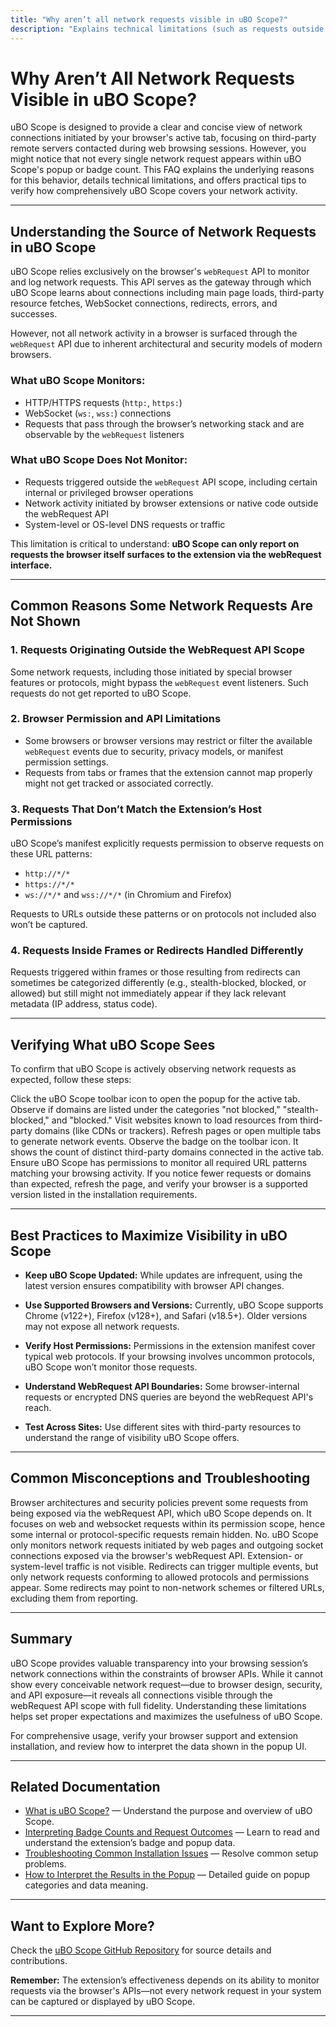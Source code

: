 ```yaml
---
title: "Why aren’t all network requests visible in uBO Scope?"
description: "Explains technical limitations (such as requests outside the browser’s webRequest API), reasons some requests might not appear in the extension, and recommendations for verifying coverage."
---
```


# Why Aren’t All Network Requests Visible in uBO Scope?

uBO Scope is designed to provide a clear and concise view of network connections initiated by your browser's active tab, focusing on third-party remote servers contacted during web browsing sessions. However, you might notice that not every single network request appears within uBO Scope's popup or badge count. This FAQ explains the underlying reasons for this behavior, details technical limitations, and offers practical tips to verify how comprehensively uBO Scope covers your network activity.

---

## Understanding the Source of Network Requests in uBO Scope

uBO Scope relies exclusively on the browser's `webRequest` API to monitor and log network requests. This API serves as the gateway through which uBO Scope learns about connections including main page loads, third-party resource fetches, WebSocket connections, redirects, errors, and successes.

However, not all network activity in a browser is surfaced through the `webRequest` API due to inherent architectural and security models of modern browsers.

### What uBO Scope Monitors:

- HTTP/HTTPS requests (`http:`, `https:`)
- WebSocket (`ws:`, `wss:`) connections
- Requests that pass through the browser’s networking stack and are observable by the `webRequest` listeners

### What uBO Scope Does Not Monitor:

- Requests triggered outside the `webRequest` API scope, including certain internal or privileged browser operations
- Network activity initiated by browser extensions or native code outside the webRequest API
- System-level or OS-level DNS requests or traffic

This limitation is critical to understand: **uBO Scope can only report on requests the browser itself surfaces to the extension via the webRequest interface.**

---

## Common Reasons Some Network Requests Are Not Shown

### 1. Requests Originating Outside the WebRequest API Scope

Some network requests, including those initiated by special browser features or protocols, might bypass the `webRequest` event listeners. Such requests do not get reported to uBO Scope.

### 2. Browser Permission and API Limitations

- Some browsers or browser versions may restrict or filter the available `webRequest` events due to security, privacy models, or manifest permission settings.
- Requests from tabs or frames that the extension cannot map properly might not get tracked or associated correctly.

### 3. Requests That Don’t Match the Extension’s Host Permissions

uBO Scope’s manifest explicitly requests permission to observe requests on these URL patterns:

- `http://*/*`
- `https://*/*`
- `ws://*/*` and `wss://*/*` (in Chromium and Firefox)

Requests to URLs outside these patterns or on protocols not included also won’t be captured.

### 4. Requests Inside Frames or Redirects Handled Differently

Requests triggered within frames or those resulting from redirects can sometimes be categorized differently (e.g., stealth-blocked, blocked, or allowed) but still might not immediately appear if they lack relevant metadata (IP address, status code).

---

## Verifying What uBO Scope Sees

To confirm that uBO Scope is actively observing network requests as expected, follow these steps:

<Steps>
<Step title="Open uBO Scope Popup">
Click the uBO Scope toolbar icon to open the popup for the active tab. Observe if domains are listed under the categories "not blocked," "stealth-blocked," and "blocked."
</Step>
<Step title="Trigger Network Activity">
Visit websites known to load resources from third-party domains (like CDNs or trackers). Refresh pages or open multiple tabs to generate network events.
</Step>
<Step title="Check Badge Count">
Observe the badge on the toolbar icon. It shows the count of distinct third-party domains connected in the active tab.
</Step>
<Step title="Confirm Extension Permissions">
Ensure uBO Scope has permissions to monitor all required URL patterns matching your browsing activity.
</Step>
</Steps>

<Tip>
If you notice fewer requests or domains than expected, refresh the page, and verify your browser is a supported version listed in the installation requirements.
</Tip>

---

## Best Practices to Maximize Visibility in uBO Scope

- **Keep uBO Scope Updated:** While updates are infrequent, using the latest version ensures compatibility with browser API changes.

- **Use Supported Browsers and Versions:** Currently, uBO Scope supports Chrome (v122+), Firefox (v128+), and Safari (v18.5+). Older versions may not expose all network requests.

- **Verify Host Permissions:** Permissions in the extension manifest cover typical web protocols. If your browsing involves uncommon protocols, uBO Scope won’t monitor those requests.

- **Understand WebRequest API Boundaries:** Some browser-internal requests or encrypted DNS queries are beyond the webRequest API's reach.

- **Test Across Sites:** Use different sites with third-party resources to understand the range of visibility uBO Scope offers.

---

## Common Misconceptions and Troubleshooting

<AccordionGroup title="Common Questions About Missing Requests in uBO Scope">
<Accordion title="Why don't I see every single network request my browser makes?">
Browser architectures and security policies prevent some requests from being exposed via the webRequest API, which uBO Scope depends on. It focuses on web and websocket requests within its permission scope, hence some internal or protocol-specific requests remain hidden.
</Accordion>
<Accordion title="Can uBO Scope capture requests from other browser extensions or native apps?">
No. uBO Scope only monitors network requests initiated by web pages and outgoing socket connections exposed via the browser's webRequest API. Extension- or system-level traffic is not visible.
</Accordion>
<Accordion title="Why do some redirected requests not show up?">
Redirects can trigger multiple events, but only network requests conforming to allowed protocols and permissions appear. Some redirects may point to non-network schemes or filtered URLs, excluding them from reporting.
</Accordion>
</AccordionGroup>

---

## Summary

uBO Scope provides valuable transparency into your browsing session’s network connections within the constraints of browser APIs. While it cannot show every conceivable network request—due to browser design, security, and API exposure—it reveals all connections visible through the webRequest API scope with full fidelity. Understanding these limitations helps set proper expectations and maximizes the usefulness of uBO Scope.

For comprehensive usage, verify your browser support and extension installation, and review how to interpret the data shown in the popup UI.

---

## Related Documentation

- [What is uBO Scope?](https://docs.uBO-Scope/overview/introduction-and-value/what-is-ubo-scope) — Understand the purpose and overview of uBO Scope.
- [Interpreting Badge Counts and Request Outcomes](https://docs.uBO-Scope/guides/real-world-usage-analysis/interpreting-badge-and-panel) — Learn to read and understand the extension’s badge and popup data.
- [Troubleshooting Common Installation Issues](https://docs.uBO-Scope/getting-started/troubleshoot-validate/troubleshooting-install) — Resolve common setup problems.
- [How to Interpret the Results in the Popup](https://docs.uBO-Scope/faq/using-ubo-scope/interpreting-results) — Detailed guide on popup categories and data meaning.

---

## Want to Explore More?

Check the [uBO Scope GitHub Repository](https://github.com/gorhill/uBO-Scope) for source details and contributions.

**Remember:** The extension’s effectiveness depends on its ability to monitor requests via the browser's APIs—not every network request in your system can be captured or displayed by uBO Scope.

---